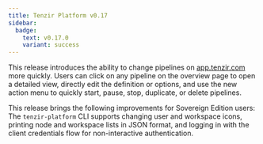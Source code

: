 ```yaml
---
title: Tenzir Platform v0.17
sidebar:
  badge:
    text: v0.17.0
    variant: success
---
```


This release introduces the ability to change pipelines on
[app.tenzir.com](https://app.tenzir.com/) more quickly. Users can click on any
pipeline on the overview page to open a detailed view, directly edit the
definition or options, and use the new action menu to quickly start, pause,
stop, duplicate, or delete pipelines.

This release brings the following improvements for Sovereign Edition users:
The `tenzir-platform` CLI supports changing user and workspace icons, printing
node and workspace lists in JSON format, and logging in with the client
credentials flow for non-interactive authentication.
